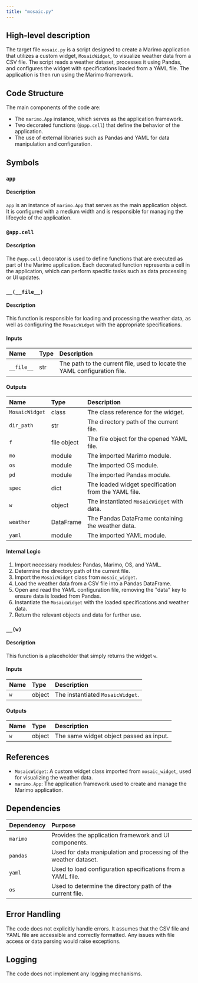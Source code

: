 ```yaml
---
title: "mosaic.py"
---
```


## High-level description
The target file `mosaic.py` is a script designed to create a Marimo application that utilizes a custom widget, `MosaicWidget`, to visualize weather data from a CSV file. The script reads a weather dataset, processes it using Pandas, and configures the widget with specifications loaded from a YAML file. The application is then run using the Marimo framework.

## Code Structure
The main components of the code are:
- The `marimo.App` instance, which serves as the application framework.
- Two decorated functions (`@app.cell`) that define the behavior of the application.
- The use of external libraries such as Pandas and YAML for data manipulation and configuration.

## Symbols

### `app`
#### Description
`app` is an instance of `marimo.App` that serves as the main application object. It is configured with a medium width and is responsible for managing the lifecycle of the application.

### `@app.cell`
#### Description
The `@app.cell` decorator is used to define functions that are executed as part of the Marimo application. Each decorated function represents a cell in the application, which can perform specific tasks such as data processing or UI updates.

### `__(__file__)`
#### Description
This function is responsible for loading and processing the weather data, as well as configuring the `MosaicWidget` with the appropriate specifications.

#### Inputs
| Name | Type | Description |
|:-----|:-----|:------------|
| `__file__` | str | The path to the current file, used to locate the YAML configuration file. |

#### Outputs
| Name | Type | Description |
|:-----|:-----|:------------|
| `MosaicWidget` | class | The class reference for the widget. |
| `dir_path` | str | The directory path of the current file. |
| `f` | file object | The file object for the opened YAML file. |
| `mo` | module | The imported Marimo module. |
| `os` | module | The imported OS module. |
| `pd` | module | The imported Pandas module. |
| `spec` | dict | The loaded widget specification from the YAML file. |
| `w` | object | The instantiated `MosaicWidget` with data. |
| `weather` | DataFrame | The Pandas DataFrame containing the weather data. |
| `yaml` | module | The imported YAML module. |

#### Internal Logic
1. Import necessary modules: Pandas, Marimo, OS, and YAML.
2. Determine the directory path of the current file.
3. Import the `MosaicWidget` class from `mosaic_widget`.
4. Load the weather data from a CSV file into a Pandas DataFrame.
5. Open and read the YAML configuration file, removing the "data" key to ensure data is loaded from Pandas.
6. Instantiate the `MosaicWidget` with the loaded specifications and weather data.
7. Return the relevant objects and data for further use.

### `__(w)`
#### Description
This function is a placeholder that simply returns the widget `w`.

#### Inputs
| Name | Type | Description |
|:-----|:-----|:------------|
| `w` | object | The instantiated `MosaicWidget`. |

#### Outputs
| Name | Type | Description |
|:-----|:-----|:------------|
| `w` | object | The same widget object passed as input. |

## References
- `MosaicWidget`: A custom widget class imported from `mosaic_widget`, used for visualizing the weather data.
- `marimo.App`: The application framework used to create and manage the Marimo application.

## Dependencies
| Dependency | Purpose |
|:-----------|:--------|
| `marimo` | Provides the application framework and UI components. |
| `pandas` | Used for data manipulation and processing of the weather dataset. |
| `yaml` | Used to load configuration specifications from a YAML file. |
| `os` | Used to determine the directory path of the current file. |

## Error Handling
The code does not explicitly handle errors. It assumes that the CSV file and YAML file are accessible and correctly formatted. Any issues with file access or data parsing would raise exceptions.

## Logging
The code does not implement any logging mechanisms.